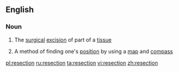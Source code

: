 ==English==

===Noun===
{{en-noun}}
{{wikipedia}}

#{{medicine}} The [[surgical]] [[excision]] of part of a [[tissue]]
# A method of finding one's [[position]] by using a [[map]] and [[compass]]

[[pl:resection]]
[[ru:resection]]
[[ta:resection]]
[[vi:resection]]
[[zh:resection]]